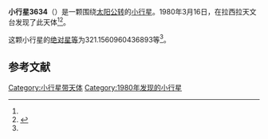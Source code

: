 {{Infobox planet
| bgcolour = #FFFFC0
| name = 3634 Iwan
| symbol = 
| image = 
| caption = 
| discovery = yes
| discovery_ref = 
| discoverer = {{link-en|英格瓦·克拉斯·拉格尔科维斯特|Claes-Ingvar Lagerkvist}}
| discovery_site = [[拉西拉天文台|拉西拉天文台]] 
| discovered = 1980年3月16日
| designations = yes
| mp_name = 
| named_after = 
| alt_names = 1980 FV/ 1967 JK / 1977 LL / 1980 DZ4 / 1985 XU
| mp_category = [[主带小行星|主带小行星]]
| orbit_ref = <ref name="a">[http://ssd.jpl.nasa.gov/sbdb.cgi?sstr=3634 3634 Iwan] {{Wayback|url=http://ssd.jpl.nasa.gov/sbdb.cgi?sstr=3634 |date=20200917195359 }}，小行星數據庫瀏覽器（JPL Small-Body Database Browser）－[[美国国家航空航天局|美国国家航空航天局]]喷气推进实验室</ref>
| epoch = 2456400.5 (2013年4月18日更新)
| aphelion = {{convert|2.450258904926817|AU|km|3|abbr=on|lk=out}}
| perihelion = {{convert|2.040913505607511|AU|km|3|abbr=on}}
| semimajor = {{convert|2.245586205267164|AU|km|3|abbr=on}}
| eccentricity = 0.091144441
| period = 1229.116431 [[日|日]]<br />3.37[[儒略年|儒略年]]
| avg_speed = 
| inclination = 4.304852784997451
| asc_node = 341.6634519915085
| mean_anomaly = 
| arg_peri = 321.1560960436893
| satellites = 
| physical_characteristics = yes
| dimensions = 
| mass = 
| density = 
| surface_grav = 
| escape_velocity = 
| sidereal_day = 
| axial_tilt = 
| pole_ecliptic_lat = 
| pole_ecliptic_lon = 
| albedo = 
| temperatures= 
| temp_name1 = 
| mean_temp_1 = 
| max_temp_1 = 
| temp_name2 = 
| max_temp_2 = 
| spectral_type = 
| abs_magnitude = 321.1560960436893
}}

'''小行星3634'''（{{lang-en|3634 Iwan}}）是一颗围绕[[太阳|太阳]][[公转|公转]]的[[小行星|小行星]]。1980年3月16日，{{link-en|英格瓦·克拉斯·拉格尔科维斯特|Claes-Ingvar Lagerkvist}}在拉西拉天文台发现了此天体<ref name="a" /><ref>{{cite news|title=小行星列表|url=http://cfa-www.harvard.edu/iau/lists/NumberedMPs.txt|accessdate=2013-07-08|newspaper=哈佛大学|archive-date=2008-05-17|archive-url=https://web.archive.org/web/20080517010638/http://cfa-www.harvard.edu/iau/lists/NumberedMPs.txt|dead-url=no}}</ref>。

这颗小行星的[[绝对星等|绝对星等]]为321.1560960436893等<ref name="a" />。

==参考文献==
{{reflist}}
{{Minor Planet Number|[[小行星3633|小行星3633]]|[[小行星3635|小行星3635]]}}

{{小天体}}

[[Category:小行星带天体|Category:小行星带天体]]
[[Category:1980年发现的小行星|Category:1980年发现的小行星]]

{{asteroid-stub}}